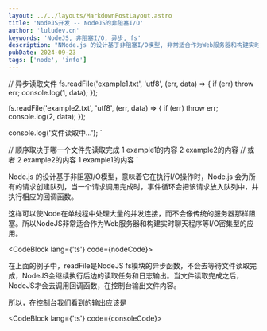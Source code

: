 ```yaml
---
layout: ../../layouts/MarkdownPostLayout.astro
title: 'NodeJS开发 -- NodeJS的非阻塞I/O'
author: 'luludev.cn'
keywords: 'NodeJS, 非阻塞I/O, 异步, fs'
description: "NNode.js 的设计基于非阻塞I/O模型, 非常适合作为Web服务器和构建实时聊天程序等I/O密集型的应用"
pubDate: 2024-09-23
tags: ['node', 'info']
---
```


// 异步读取文件
fs.readFile('example1.txt', 'utf8', (err, data) => {
  if (err) throw err;
  console.log(1, data);
});

fs.readFile('example2.txt', 'utf8', (err, data) => {
  if (err) throw err;
  console.log(2, data);
});

console.log('文件读取中...');
`

// 顺序取决于哪一个文件先读取完成
1 example1的内容
2 example2的内容
// 或者 
2 example2的内容
1 example1的内容
`

Node.js 的设计基于非阻塞I/O模型，意味着它在执行I/O操作时，Node.js 会为所有的请求创建队列，当一个请求调用完成时，事件循环会把该请求放入队列中，并执行相应的回调函数。

这样可以使Node在单线程中处理大量的并发连接，而不会像传统的服务器那样阻塞。所以NodeJS非常适合作为Web服务器和构建实时聊天程序等I/O密集型的应用。

<CodeBlock lang={'ts'} code={nodeCode}></CodeBlock>

在上面的例子中，readFile是NodeJS fs模块的异步函数，不会去等待文件读取完成，NodeJS会继续执行后边的读取任务和日志输出。当文件读取完成之后，NodeJS才会去调用回调函数，在控制台输出文件内容。

所以，在控制台我们看到的输出应该是

<CodeBlock lang={'ts'} code={consoleCode}></CodeBlock>

